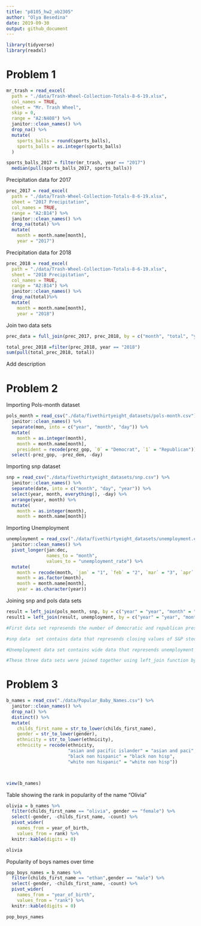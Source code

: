 ```yaml
---
title: "p8105_hw2_ob2305"
author: "Olya Besedina"
date: 2019-09-30
output: github_document
---
```


```r
library(tidyverse)
library(readxl)
```

# Problem 1
```r
mr_trash = read_excel(
  path = "./data/Trash-Wheel-Collection-Totals-8-6-19.xlsx",
  col_names = TRUE,
  sheet = "Mr. Trash Wheel", 
  skip = 0,
  range = "A2:N408") %>% 
  janitor::clean_names() %>% 
  drop_na() %>% 
  mutate(
    sports_balls = round(sports_balls),
    sports_balls = as.integer(sports_balls)
  )

sports_balls_2017 = filter(mr_trash, year == "2017")
  median(pull(sports_balls_2017, sports_balls))

```

Precipitation data for 2017

```r
prec_2017 = read_excel(
  path = "./data/Trash-Wheel-Collection-Totals-8-6-19.xlsx",
  sheet = "2017 Precipitation",
  col_names = TRUE,
  range = "A2:B14") %>% 
  janitor::clean_names() %>% 
  drop_na(total) %>% 
  mutate( 
    month = month.name[month],
    year = "2017")

```

Precipitation data for 2018

```r
prec_2018 = read_excel(
  path = "./data/Trash-Wheel-Collection-Totals-8-6-19.xlsx",
  sheet = "2018 Precipitation",
  col_names = TRUE,
  range = "A2:B14") %>% 
  janitor::clean_names() %>% 
  drop_na(total)%>% 
  mutate( 
    month = month.name[month],
    year = "2018")
```

Join two data sets

```r
prec_data = full_join(prec_2017, prec_2018, by = c("month", "total", "year"))

total_prec_2018 =filter(prec_2018, year == "2018")
sum(pull(total_prec_2018, total))
```

Add description

# Problem 2

Importing Pols-month dataset

```r
pols_month = read_csv("./data/fivethirtyeight_datasets/pols-month.csv") %>% 
  janitor::clean_names() %>% 
  separate(mon, into = c("year", "month", "day")) %>%
  mutate(
    month = as.integer(month),
    month = month.name[month],
    president = recode(prez_gop, `0` = "Democrat", `1` = "Republican")) %>% 
  select(-prez_gop, -prez_dem, -day)
```

Importing snp dataset

```r
snp = read_csv("./data/fivethirtyeight_datasets/snp.csv") %>% 
  janitor::clean_names() %>% 
  separate(date, into = c("month", "day", "year")) %>% 
  select(year, month, everything(), -day) %>% 
  arrange(year, month) %>% 
  mutate(
    month = as.integer(month),
    month = month.name[month])
```

Importing Unemployment
```r
unemployment = read_csv("./data/fivethirtyeight_datasets/unemployment.csv") %>% 
  janitor::clean_names() %>% 
  pivot_longer(jan:dec,
               names_to = "month",
               values_to = "unemployment_rate") %>% 
  mutate(
    month = recode(month, `jan` = "1", `feb` = "2", `mar` = "3", `apr` = "4", `may` = "5", `jun` = "6", `jul` = "7", `aug` = "8", `sep` = "9", `oct` = "10", `nov` = "11", `dec` = "12"),
    month = as.factor(month),
    month = month.name[month],
    year = as.character(year)) 
```

Joining snp and pols data sets

```r
result = left_join(pols_month, snp, by = c("year" = "year", "month" = "month"))
result1 = left_join(result, unemployment, by = c("year" = "year", "month" = "month")) 
```

```r
#First data set represends the number of democratic and republican presidents, representatives, governors and senators for every month from 1947 to 2015. During this time the number of gop governors ranged between `r range(pull(pols_month, gov_gop))`, gop senators - `r range(pull(pols_month, sen_gop))`, gop representatives - `r range(pull(pols_month, rep_gop))`; democratic governors ranged between `r range(pull(pols_month, goc_dem))`, democratic senators - `r range(pull(pols_month, sen_dem))`, democratic representatives - `r range(pull(pols_month, rep_dem))`.

#snp data  set contains data that represends closing values of S&P stock index (variable name "close" for every month from `r min(pull(snp, year))` to `r max(pull(snp, year))`.  

#Unemployment data set contains wide data that represends unemployment rates for every month from the beggining of `r min(pull(unemployment, year))` to the end of `r max(pull(unemployment, year))`. The mean unemployment rate through out this time is `r mean(pull(unemployment, unemployment_rate))`.

#These three data sets were joined together using left_join function by the year and month variables.
```

# Problem 3
```r
b_names = read_csv("./data/Popular_Baby_Names.csv") %>% 
  janitor::clean_names() %>%
  drop_na() %>% 
  distinct() %>% 
  mutate(
    childs_first_name = str_to_lower(childs_first_name),
    gender = str_to_lower(gender),
    ethnicity = str_to_lower(ethnicity),
    ethnicity = recode(ethnicity, 
                       "asian and pacific islander" = "asian and paci",
                       "black non hispanic" = "black non hisp",
                       "white non hispanic" = "white non hisp"))



view(b_names) 


```

Table showing the rank in popularity of the name "Olivia"

```r
olivia = b_names %>% 
  filter(childs_first_name == "olivia", gender == "female") %>% 
  select(-gender, -childs_first_name, -count) %>% 
  pivot_wider(
    names_from = year_of_birth,
    values_from = rank) %>% 
  knitr::kable(digits = 0)

olivia
```

Popularity of boys names over time
```r
pop_boys_names = b_names %>% 
  filter(childs_first_name == "ethan",gender == "male") %>% 
  select(-gender, -childs_first_name, -count) %>% 
  pivot_wider(
    names_from = "year_of_birth",
    values_from = "rank") %>% 
  knitr::kable(digits = 0)

pop_boys_names
```






